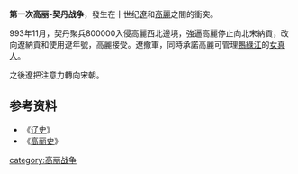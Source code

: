 {{unreferenced|time=2014-11-04T03:19:44+00:00}}
{{Infobox military conflict
|conflict= 第一次高丽-契丹战争
|partof= [[高丽契丹战争|高丽契丹战争]]
|image=
|caption=
|date= 993年11月 - 993年12月
|place=[[朝鲜半岛|朝鲜半岛]]北部
|casus=
|territory=
|result=达成协议
* 辽国不通过战争实现战略目标后撤回
* 高丽向辽国进贡<ref name=Hyun>{{harvnb|Hyun|2013}}, p. 106: "the Khitan army attacked Goryeo, who was forced to accept the status of a Liao tributary in 994."</ref><ref name=TT103>{{harvnb|Twitchett|Tietze|1994}}, p.103.</ref>，从994年采用辽国的年号<ref name=Yun>{{harvnb|Yun|1998}}, pp.63-65.</ref><ref name=HSH>{{harvnb|Hatada|Smith Jr|Hazard|1969}}, p. 52: "In the thirteenth year of the reign of King Sŏngjong (994), Koryŏ submitted to the Khitan and adopted their calendar".</ref><ref name=EW>{{harvnb|Ebrey|Walthall|2014}}, {{Google books|6F2XLmIVAaYC||page=171}}: Liao forces invaded Goryeo territory in 993. Instead of pushing for total victory, the Khitans negotiated a peace that forced Goryeo to adopt the Liao calendar and end tributary relations with Song (a violation of King Taejo’s testamentary injunction never to make peace with the Khitan)."</ref><ref name=Simons>{{harvnb|Simons|1995}}, p. 95: "In 994, during the reign of King Songjong, Koryo was forced to acknowledged the dominance of Khitan".</ref> 
* 辽国允许高丽获得辽、高丽边界的土地
|combatant1=[[高丽|高丽]] 
|combatant2=[[辽朝|辽朝]]
|commander1=[[徐熙_(高丽)|徐熙]]<br>大道秀
|commander2=[[萧逊宁|萧逊宁]]
|strength1= 不详
|strength2= 辽朝宣称80万<ref name=TT103 /><ref name=Nahm89>{{harvnb|Nahm|1988}}, p. 89.</ref>但据信实际兵力要低得多。
|casualties1= 不详
|casualties2= 不详
|notes=
}}
'''第一次高丽-契丹战争'''，發生在十世纪[[遼|遼]]和[[高麗|高麗]]之間的衝突。

993年11月，契丹聚兵800000入侵高麗西北邊境，強逼高麗停止向北宋納貢，改向遼納貢和使用遼年號，高麗接受。遼撤軍，同時承諾高麗可管理[[鴨綠江|鴨綠江]]的[[女真人|女真人]]。

之後遼把注意力轉向宋朝。
==参考资料==
* 《[[辽史|辽史]]》
* 《[[高丽史|高丽史]]》
[[category:高丽战争|category:高丽战争]]